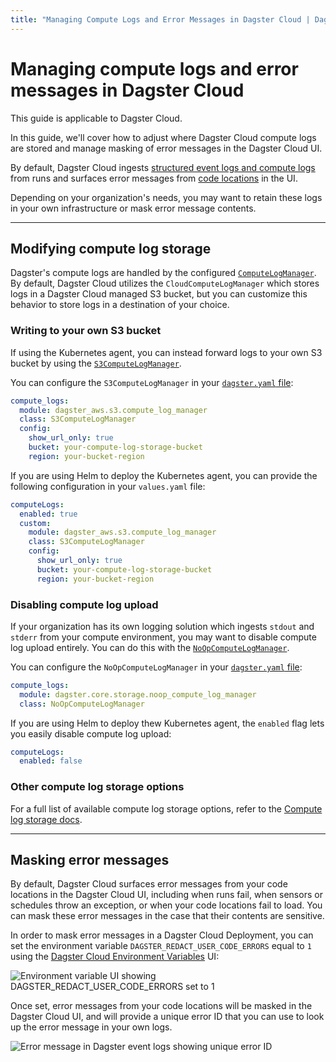 ```yaml
---
title: "Managing Compute Logs and Error Messages in Dagster Cloud | Dagster Docs"
---
```


# Managing compute logs and error messages in Dagster Cloud

<Note>This guide is applicable to Dagster Cloud.</Note>

In this guide, we'll cover how to adjust where Dagster Cloud compute logs are stored and manage masking of error messages in the Dagster Cloud UI.

By default, Dagster Cloud ingests [structured event logs and compute logs](/concepts/logging#log-types) from runs and surfaces error messages from [code locations](/concepts/code-locations) in the UI.

Depending on your organization's needs, you may want to retain these logs in your own infrastructure or mask error message contents.

---

## Modifying compute log storage

Dagster's compute logs are handled by the configured [`ComputeLogManager`](/\_apidocs/internals#dagster.\_core.storage.compute_log_manager.ComputeLogManager). By default, Dagster Cloud utilizes the `CloudComputeLogManager` which stores logs in a Dagster Cloud managed S3 bucket, but you can customize this behavior to store logs in a destination of your choice.

### Writing to your own S3 bucket

If using the Kubernetes agent, you can instead forward logs to your own S3 bucket by using the [`S3ComputeLogManager`](/\_apidocs/libraries/dagster-aws#dagster_aws.s3.S3ComputeLogManager).

You can configure the `S3ComputeLogManager` in your [`dagster.yaml` file](/dagster-cloud/deployment/agents/customizing-configuration):

```yaml
compute_logs:
  module: dagster_aws.s3.compute_log_manager
  class: S3ComputeLogManager
  config:
    show_url_only: true
    bucket: your-compute-log-storage-bucket
    region: your-bucket-region
```

If you are using Helm to deploy the Kubernetes agent, you can provide the following configuration in your `values.yaml` file:

```yaml
computeLogs:
  enabled: true
  custom:
    module: dagster_aws.s3.compute_log_manager
    class: S3ComputeLogManager
    config:
      show_url_only: true
      bucket: your-compute-log-storage-bucket
      region: your-bucket-region
```

### Disabling compute log upload

If your organization has its own logging solution which ingests `stdout` and `stderr` from your compute environment, you may want to disable compute log upload entirely. You can do this with the [`NoOpComputeLogManager`](/\_apidocs/internals#dagster.\_core.storage.noop_compute_log_manager.NoOpComputeLogManager).

You can configure the `NoOpComputeLogManager` in your [`dagster.yaml` file](https://docs.dagster.io/dagster-cloud/deployment/agents/customizing-configuration):

```yaml
compute_logs:
  module: dagster.core.storage.noop_compute_log_manager
  class: NoOpComputeLogManager
```

If you are using Helm to deploy thew Kubernetes agent, the `enabled` flag lets you easily disable compute log upload:

```yaml
computeLogs:
  enabled: false
```

### Other compute log storage options

For a full list of available compute log storage options, refer to the [Compute log storage docs](/deployment/dagster-instance#compute-log-storage).

---

## Masking error messages

By default, Dagster Cloud surfaces error messages from your code locations in the Dagster Cloud UI, including when runs fail, when sensors or schedules throw an exception, or when your code locations fail to load. You can mask these error messages in the case that their contents are sensitive.

In order to mask error messages in a Dagster Cloud Deployment, you can set the environment variable `DAGSTER_REDACT_USER_CODE_ERRORS` equal to `1` using the [Dagster Cloud Environment Variables](/dagster-cloud/managing-deployments/environment-variables-and-secrets) UI:

<Image
alt="Environment variable UI showing DAGSTER_REDACT_USER_CODE_ERRORS set to 1"
src="/images/dagster-cloud/logs-error-messages/configure-redact-env-var.png"
width={644}
height={407}
/>

Once set, error messages from your code locations will be masked in the Dagster Cloud UI, and will provide a unique error ID that you can use to look up the error message in your own logs.

<Image
alt="Error message in Dagster event logs showing unique error ID"
src="/images/dagster-cloud/logs-error-messages/masked-err-message.png"
width={1744}
height={154}
/>
